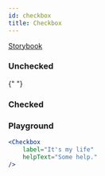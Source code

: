 ```yaml
---
id: checkbox
title: Checkbox
---
```



[Storybook](https://aurora.ubergrape.com/storybook/?path=/docs/forms-checkbox--base)

### Unchecked
<Checkbox />{" "}
<Checkbox label="It's my life" />

### Checked
<Checkbox isChecked/>
<Checkbox label="It's my life" isChecked />

### Playground

```jsx live
<Checkbox
    label="It's my life"
    helpText="Some help."
/>
```
